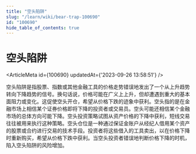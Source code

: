 ```yaml
---
title: "空头陷阱"
slug: "/learn/wiki/bear-trap-100690"
id: "100690"
hide_table_of_contents: true
---
```



# 空头陷阱

<ArticleMeta id={100690} updatedAt={'2023-09-26 13:58:51'} />
<div className='border-solid border-b border-t-0 my-4 border-[var(--ifm-color-gray-300)]' />

空头陷阱是指股票、指数或其他金融工具的价格走势错误地发出了一个从上升趋势转向下降趋势的信号。换句话说，价格可能在广义上上升，但却遭遇到重大的基本面阻力或变化。这促使空头开仓，希望从价格下跌的迹象中获利。空头指的是在金融市场上相信某个证券价格即将下降的投资者或交易员。空头可能还相信某个金融市场的总体方向可能下降。空头投资策略试图从资产价格的下降中获利，短线交易往往被用来执行这种策略。空头仓位是一种通过保证金账户从经纪人借用某个资产的股票或合约进行交易的技术手段。投资者将这些借入的工具卖出，以在价格下降时重新购买，希望从价格下跌中获利。当空头投资者错误地判断价格下降的时机，陷入空头陷阱的风险增加。
